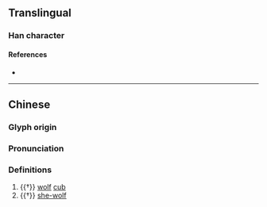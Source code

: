 {{character info}}
==Translingual==

===Han character===
{{Han char|rn=94|rad=犬|as=13|sn=16|four=48240|canj=KHHSK|ids=⿰犭敫}}

====References====
* {{Han ref|kx=0719.200|dkj=20721|dj=1130.190|hdz=21373.040|uh=7365|ud=29541|bh=EA5F|bd=59999}}

----

==Chinese==
{{zh-forms}}

===Glyph origin===
{{Han etym}}

===Pronunciation===
{{zh-pron
|m=xí,jiào
|mc=y
|oc=y
|cat=n
}}

===Definitions===
{{zh-hanzi}}

# {{†}} [[wolf]] [[cub]]
# {{†}} [[she-wolf]]
